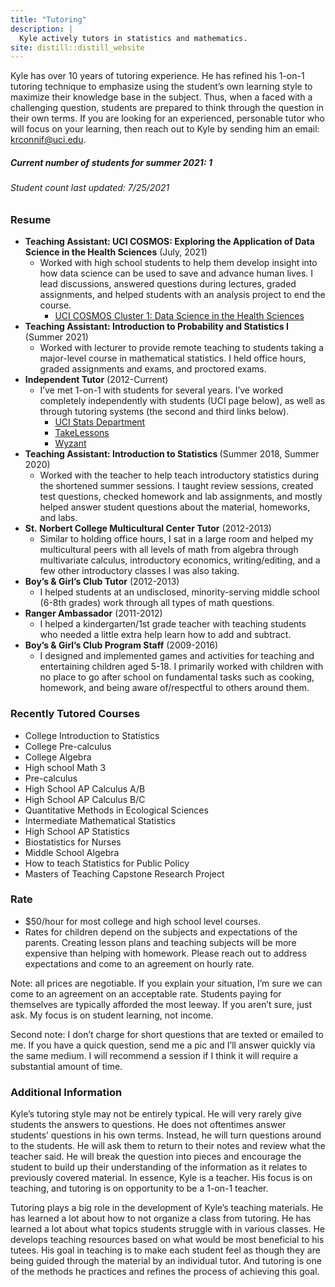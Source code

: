 ```yaml
---
title: "Tutoring"
description: |
  Kyle actively tutors in statistics and mathematics.
site: distill::distill_website
---
```




<div>
  <p class="tutorIntro">
    Kyle has over 10 years of tutoring experience.  He has refined his 1-on-1 tutoring technique to emphasize using the student's own learning style to maximize their knowledge base in the subject.  Thus, when a faced with a challenging question, students are prepared to think through the question in their own terms.  If you are looking for an experienced, personable tutor who will focus on your learning, then reach out to Kyle by sending him an email: <a href="mailto:krconnif@uci.edu">krconnif@uci.edu</a>.
  </p>
</div>
<div>
  <h5>Current number of students for summer 2021: 1 </h5>
  <h6>Student count last updated: 7/25/2021</h6>
</div>



<div class="tutorResume">
  <h3>Resume</h3>
  <ul>
      <li class="job-title"><strong>Teaching Assistant: UCI COSMOS: Exploring the Application of Data Science in the Health Sciences</strong> (July, 2021)
    <ul>
      <li class="job-description">Worked with high school students to help them develop insight into how data science can be used to save and advance human lives. I lead discussions, answered questions during lectures, graded assignments, and helped students with an analysis project to end the course.
      <ul>
        <li><a href="https://www.cosmos.uci.edu/welcome-to-your-new-website/cluster-1-data-science-in-health-sciences/">UCI COSMOS Cluster 1: Data Science in the Health Sciences</a> </li>
      </ul></li>
    </ul></li>
    <li class="job-title"><strong>Teaching Assistant: Introduction to Probability and Statistics I</strong> (Summer 2021)
    <ul>
      <li class="job-description">Worked with lecturer to provide remote teaching to students taking a major-level course in mathematical statistics.  I held office hours, graded assignments and exams, and proctored exams.</li>
    </ul></li>
    <li class="job-title"><strong>Independent Tutor</strong> (2012-Current)
      <ul>
      <li class="job-description">I've met 1-on-1 with students for several years.  I've worked completely independently with students (UCI page below), as well as through tutoring systems (the second and third links below).
        <ul>
          <li><a href="https://www.stat.uci.edu/tutoring-resources/">UCI Stats Department</a></li>
          <li><a href="https://takelessons.com/profile/kyle-c31?service=math&online=1">TakeLessons</a></li>
          <li><a href="https://www.wyzant.com/match/tutor/86985535">Wyzant</a></li>
        </ul></li>
      </ul></li>
      <li class="job-title"><strong>Teaching Assistant: Introduction to Statistics </strong> (Summer 2018, Summer 2020)
      <ul>
        <li class="job-description">Worked with the teacher to help teach introductory statistics during the shortened summer sessions.  I taught review sessions, created test questions, checked homework and lab assignments, and mostly helped answer student questions about the material, homeworks, and labs.</li>
      </ul></li>
    <li class="job-title"><strong>St. Norbert College Multicultural Center Tutor</strong> (2012-2013)
      <ul>
        <li class="job-description">Similar to holding office hours, I sat in a large room and helped my multicultural peers with all levels of math from algebra through multivariate calculus, introductory economics, writing/editing, and a few other introductory classes I was also taking.</li>
      </ul></li>
    <li class="job-title"><strong>Boy's & Girl's Club Tutor</strong> (2012-2013)
      <ul>
        <li class="job-description">I helped students at an undisclosed, minority-serving middle school (6-8th grades) work through all types of math questions.</li>
      </ul></li>
    <li class="job-title"><strong>Ranger Ambassador</strong> (2011-2012)
      <ul>
        <li class="job-description">I helped a kindergarten/1st grade teacher with teaching students who needed a little extra help learn how to add and subtract.</li>
      </ul></li>
    <li class="job-title"><strong>Boy's & Girl's Club Program Staff</strong> (2009-2016)
      <ul>
        <li class="job-description">I designed and implemented games and activities for teaching and entertaining children aged 5-18.  I primarily worked with children with no place to go after school on fundamental tasks such as cooking, homework, and being aware of/respectful to others around them.</li>
      </ul></li>
  </ul>  
</div>

<div class="tutorHistory">
<h3>Recently Tutored Courses</h3>
  <ul>
    <li>College Introduction to Statistics</li>
    <li>College Pre-calculus</li>
    <li>College Algebra</li>
    <li>High school Math 3</li>
    <li>Pre-calculus</li>
    <li>High School AP Calculus A/B</li>
    <li>High School AP Calculus B/C</li>
    <li>Quantitative Methods in Ecological Sciences</li>
    <li>Intermediate Mathematical Statistics</li>
    <li>High School AP Statistics</li>
    <li>Biostatistics for Nurses</li>
    <li>Middle School Algebra</li>
    <li>How to teach Statistics for Public Policy</li>
    <li>Masters of Teaching Capstone Research Project</li>
  </ul>
</div>

<div class="tutorRate">
<h3>Rate</h3>
<ul>
<li>$50/hour for most college and high school level courses.</li>
<li>Rates for children depend on the subjects and expectations of the parents. Creating lesson plans and teaching subjects will be more expensive than helping with homework.  Please reach out to address expectations and come to an agreement on hourly rate.</li>
</ul>
<p>Note: all prices are negotiable.  If you explain your situation, I'm sure we can come to an agreement on an acceptable rate.  Students paying for themselves are typically afforded the most leeway.  If you aren't sure, just ask.  My focus is on student learning, not income.</p>
<p>Second note: I don't charge for short questions that are texted or emailed to me.  If you have a quick question, send me a pic and I'll answer quickly via the same medium.  I will recommend a session if I think it will require a substantial amount of time.</p>
</div>

<div class="tutorInfo">
<h3>Additional Information</h3>
  <p>
    Kyle's tutoring style may not be entirely typical.  He will very rarely give students the answers to questions.  He does not oftentimes answer students' questions in his own terms.  Instead, he will turn questions around to the students.  He will ask them to return to their notes and review what the teacher said.  He will break the question into pieces and encourage the student to build up their understanding of the information as it relates to previously covered material.  In essence, Kyle is a teacher.  His focus is on teaching, and tutoring is on opportunity to be a 1-on-1 teacher.  
  </p>
  <p>
    Tutoring plays a big role in the development of Kyle's teaching materials.  He has learned a lot about how to not organize a class from tutoring.  He has learned a lot about what topics students struggle with in various classes.  He develops teaching resources based on what would be most beneficial to his tutees.  His goal in teaching is to make each student feel as though they are being guided through the material by an individual tutor.  And tutoring is one of the methods he practices and refines the process of achieving this goal.
  </p>

</div>







